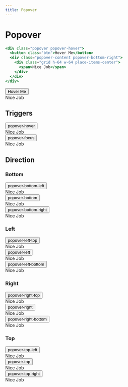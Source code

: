 ```yaml
---
title: Popover
---
```



# Popover

```jsx
<div class="popover popover-hover">
  <button class="btn">Hover Me</button>
  <div class="popover-content popover-bottom-right">
    <div class="grid h-64 w-64 place-items-center">
      <span>Nice Job</span>
    </div>
  </div>
</div>
```

<Preview>
  <div class="popover popover-hover">
    <button class="btn">Hover Me</button>
    <div class="popover-content popover-bottom-right">
      <div class="grid h-64 w-64 place-items-center">
        <span>Nice Job</span>
      </div>
    </div>
  </div>
</Preview>

## Triggers

<Preview>
  <div class="popover popover-hover">
    <button class="btn">popover-hover</button>
    <div class="popover-content popover-bottom-right">
      <div class="grid h-64 w-64 place-items-center">
        <span>Nice Job</span>
      </div>
    </div>
  </div>
  <div class="popover popover-focus">
    <button class="btn">popover-focus</button>
    <div class="popover-content popover-bottom-right">
      <div class="grid h-64 w-64 place-items-center">
        <span>Nice Job</span>
      </div>
    </div>
  </div>
</Preview>

## Direction

### Bottom

<Preview>
  <div class="popover popover-hover">
    <button class="btn">popover-bottom-left</button>
    <div class="popover-content popover-bottom-left">
      <div class="grid h-64 w-64 place-items-center">
        <span>Nice Job</span>
      </div>
    </div>
  </div>
  <div class="popover popover-hover">
    <button class="btn">popover-bottom</button>
    <div class="popover-content popover-bottom">
      <div class="grid h-64 w-64 place-items-center">
        <span>Nice Job</span>
      </div>
    </div>
  </div>
  <div class="popover popover-hover">
    <button class="btn">popover-bottom-right</button>
    <div class="popover-content popover-bottom-right">
      <div class="grid h-64 w-64 place-items-center">
        <span>Nice Job</span>
      </div>
    </div>
  </div>
</Preview>

### Left

<Preview>
  <div class="popover popover-hover">
    <button class="btn">popover-left-top</button>
    <div class="popover-content popover-left-top">
      <div class="grid h-64 w-64 place-items-center">
        <span>Nice Job</span>
      </div>
    </div>
  </div>
  <div class="popover popover-hover">
    <button class="btn">popover-left</button>
    <div class="popover-content popover-left">
      <div class="grid h-64 w-64 place-items-center">
        <span>Nice Job</span>
      </div>
    </div>
  </div>
  <div class="popover popover-hover">
    <button class="btn">popover-left-bottom</button>
    <div class="popover-content popover-left-bottom">
      <div class="grid h-64 w-64 place-items-center">
        <span>Nice Job</span>
      </div>
    </div>
  </div>
</Preview>

### Right

<Preview>
  <div class="popover popover-hover">
    <button class="btn">popover-right-top</button>
    <div class="popover-content popover-right-top">
      <div class="grid h-64 w-64 place-items-center">
        <span>Nice Job</span>
      </div>
    </div>
  </div>
  <div class="popover popover-hover">
    <button class="btn">popover-right</button>
    <div class="popover-content popover-right">
      <div class="grid h-64 w-64 place-items-center">
        <span>Nice Job</span>
      </div>
    </div>
  </div>
  <div class="popover popover-hover">
    <button class="btn">popover-right-bottom</button>
    <div class="popover-content popover-right-bottom">
      <div class="grid h-64 w-64 place-items-center">
        <span>Nice Job</span>
      </div>
    </div>
  </div>
</Preview>

### Top

<Preview>
  <div class="popover popover-hover">
    <button class="btn">popover-top-left</button>
    <div class="popover-content popover-top-left">
      <div class="grid h-64 w-64 place-items-center">
        <span>Nice Job</span>
      </div>
    </div>
  </div>
  <div class="popover popover-hover">
    <button class="btn">popover-top</button>
    <div class="popover-content popover-top">
      <div class="grid h-64 w-64 place-items-center">
        <span>Nice Job</span>
      </div>
    </div>
  </div>
  <div class="popover popover-hover">
    <button class="btn">popover-top-right</button>
    <div class="popover-content popover-top-right">
      <div class="grid h-64 w-64 place-items-center">
        <span>Nice Job</span>
      </div>
    </div>
  </div>
</Preview>
